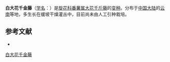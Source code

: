 {{Infraspeciesbox
| name = 白大花千金藤
| status = 
| status_system = 
| image =
| genus = Ipomoea
| species link = 大花千斤藤
| species = soluta
| varietas = alba
| authority = C. Y. Wu
}}

'''白大花千金藤'''（[[学名|学名]]：{{lang|la|''Ipomoea soluta'' var. ''alba''}}）是[[旋花科|旋花科]][[番薯属|番薯属]][[大花千斤藤|大花千斤藤]]的[[变种|变种]]。分布于[[中国大陆|中国大陆]]的[[云南|云南]]等地，多生长在缓坡干燥灌丛中，目前尚未由人工引种栽培。

== 参考文献 ==
<div class="references-small">
* {{cite web| url =http://www.bioinfo.cn/db05/KmzwSpecies.php?action=view&id=5632| title =白大花千金藤（变种）| work =《中国高等植物数据库全库》| publisher =中国科学院微生物研究所| author =昆明植物研究所| accessdate =2009-02-24| deadurl =yes| archiveurl =https://web.archive.org/web/20160305075517/http://www.bioinfo.cn/db05/KmzwSpecies.php?action=view&id=5632| archivedate =2016-03-05}}
</div>
{{Taxonbar|from=Q18232636}}

[[Category:番薯属|白大花千金藤]]


{{植物小作品}}